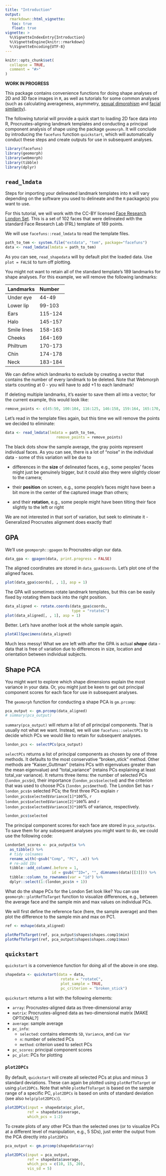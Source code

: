 ```yaml
---
title: "Introduction"
output:
  rmarkdown::html_vignette:
   toc: true
   float: true
vignette: >
  %\VignetteIndexEntry{Introduction}
  %\VignetteEngine{knitr::rmarkdown}
  %\VignetteEncoding{UTF-8}
---
```


```r
knitr::opts_chunk$set(
  collapse = TRUE,
  comment = "#>"
)
```

**WORK IN PROGRESS**

This package contains convenience functions for doing shape analyses of 2D and 3D face images in `R`, as well as tutorials for some common analyses (such as calculating averageness, asymmetry, [sexual dimorphism](./calcSD.html) and [facial similarity](./calcED.html)).

The following tutorial will provide a quick start to loading 2D face data into R, Procrustes-aligning landmark templates and conducting a principal component analysis of shape using the package `geomorph`. It will conclude by introducing the `facefuns` function `quickstart`, which will automatically conduct these steps and create outputs for use in subsequent analyses.

```r
library(facefuns)
library(geomorph)
library(webmorph)
library(tibble)
library(dplyr)
```

## `read_lmdata`

Steps for importing your delineated landmark templates into `R` will vary depending on the software you used to delineate and the `R` package(s) you want to use.

For this tutorial, we will work with the CC-BY licensed [Face Research London Set](https://figshare.com/articles/Face_Research_Lab_London_Set/5047666). This is a set of 102 faces that were delineated with the standard Face Research Lab (FRL) template of 189 points.

We will use `facefuns::read_lmdata` to read the template files.

```r
path_to_tem <- system.file("extdata", "tem", package="facefuns")
data <- read_lmdata(lmdata = path_to_tem)
```

As you can see, `read_shapedata` will by default plot the loaded data. Use `plot = FALSE` to turn off plotting.

You might not want to retain all of the standard template's 189 landmarks for shape analyses. For this example, we will remove the following landmarks:

| Landmarks | Number | 
|:----------|:----------|
| Under eye | 44-49  |
| Lower lip | 99-103 |
| Ears      | 115-124 |
| Halo      | 145-157|
| Smile lines| 158-163|
| Cheeks    | 164-169|
| Philtrum  | 170-173|
| Chin      | 174-178|
| Neck      | 183-184|

We can define which landmarks to exclude by creating a vector that contains the number of every landmark to be deleted. Note that Webmorph starts counting at 0 - you will have to add +1 to each landmark!

If deleting multiple landmarks, it's easier to save them all into a vector; for the current example, this would look like:

```r
remove_points <- c(45:50, 100:104, 116:125, 146:158, 159:164, 165:170, 171:174, 175:179, 184:185)
```

Let's read in the template files again, but this time we will remove the points we decided to eliminate:
```r
data <- read_lmdata(lmdata = path_to_tem,
                       remove_points = remove_points)
```

The black dots show the sample average, the gray points represent individual faces. As you can see, there is a lot of "noise" in the individual data - some of this variation will be due to

* differences in the **size** of delineated faces, e.g., some peoples' faces might just be genuinely bigger, but it could also they were slightly closer to the camera;

* their **position** on screen, e.g., some people's faces might have been a bit more in the center of the captured image than others;

* and their **rotation**, e.g., some people might have been tilting their face slightly to the left or right

We are not interested in that sort of variation, but seek to eliminate it - Generalized Procrustes alignment does exactly that!

## GPA

We'll use `geomporph::gpagen` to Procrustes-align our data.

```r
data_gpa <- gpagen(data, print.progress = FALSE)
```

The aligned coordinates are stored in `data_gpa$coords`. Let's plot one of the aligned faces.

```r
plot(data_gpa$coords[, , 1], asp = 1)
```

The GPA will sometimes rotate landmark templates, but this can be easily fixed by rotating them back into the right position.

```r
data_aligned <- rotate.coords(data_gpa$coords,
                              type = "rotateC")
plot(data_aligned[, , 1], asp = 1)
```

Better. Let's have another look at the whole sample again.

```r
plotAllSpecimens(data_aligned)
```

Much less messy! What we are left with after the GPA is actual __*shape*__ data - data that is free of variation due to differences in size, location and orientation between individual subjects. 


## Shape PCA

You might want to explore which shape dimensions explain the most variance in your data. Or, you might just be keen to get out principal component scores for each face for use in subsequent analyses.

The `geomorph` function for conducting a shape PCA is `gm.prcomp`:

```r
pca_output <- gm.prcomp(data_aligned)
# summary(pca_output)
```

`summary(pca_output)` will return a list of _all_ principal components. That is usually not what we want. Instead, we will use `facefuns::selectPCs` to decide which PCs we would like to retain for subsequent analyses.

```r
london_pcs <- selectPCs(pca_output)
```

`selectPCs` returns a list of principal components as chosen by one of three methods. It defaults to the most conservative "broken_stick" method. Other methods are "Kaiser_Guttman" (retains PCs with eigenvalues greater than the mean eigenvalue) and "total_variance" (retains PCs explaining at least total_var variance). It returns three items: the number of selected PCs (`london_pcs$n`), their importance (`london_pcs$selected`) and the criterion that was used to choose PCs (`london_pcs$method`). The London Set has `r london_pcs$n` selected PCs; the first three PCs explain `r london_pcs$selected$Variance[1]*100`%, `r london_pcs$selected$Variance[2]*100`% and `r london_pcs$selected$Variance[3]*100`% of variance, respectively.

```r
london_pcs$selected
```

The principal component scores for each face are stored in `pca_output$x`. To save them for any subsequent analyses you might want to do, we could use the following code:

```r
LondonSet_scores <- pca_output$x %>%
  as_tibble() %>%
  # tidy colnames
  rename_with(~gsub("Comp", "PC", .x)) %>%
  # re-add IDs
  tibble::add_column(.before = 1,
                     id = gsub("^ID=", "", dimnames(data)[[3]])) %>%
  tibble::column_to_rownames(var = "id") %>%
  dplyr::select(1:(london_pcs$n + 1))
```

What do the shape PCs for the London Set look like? You can use `geomorph::plotRefToTarget` function to visualize differences, e.g., between the average face and the sample min and max values on individual PCs.

We will first define the reference face (here, the sample average) and then plot the difference to the sample min and max on PC1. 

```r
ref <- mshape(data_aligned)

plotRefToTarget(ref, pca_output$shapes$shapes.comp1$min)
plotRefToTarget(ref, pca_output$shapes$shapes.comp1$max)
```

## `quickstart`

`quickstart` is a convenience function for doing all of the above in one step.

```r
shapedata <- quickstart(data = data,
                         rotate = "rotateC",
                         plot_sample = TRUE,
                         pc_criterion = "broken_stick")
```

`quickstart` returns a list with the following elements:

* `array`: Procrustes-aligned data as three-dimensional array     
* `matrix`: Procrustes-aligned data as two-dimensional matrix [MAKE OPTIONAL?]     
* `average`: sample average   
* `pc_info`:
    + `selected`: contains elements `SD`, `Variance`, and `Cum Var`
    +  `n`: number of selected PCs
    +  `method`: criterion used to select PCs    
* `pc_scores`: principal component scores   
* `pc_plot`: PCs for plotting

### `plot2DPCs`

By default, `quickstart` will create all selected PCs at plus and minus 3 standard deviations. These can again be plotted using `plotRefToTarget` or using `plot2DPCs`. Note that while `plotRefToTarget` is based on the sample range of a specific PC, `plot2DPCs` is based on units of standard deviation (see also `help(plot2DPCs)`).

```r
plot2DPCs(input = shapedata$pc_plot,
          ref = shapedata$average,
          which_pcs = 1:2)
```

To create plots of any other PCs than the selected ones (or to visualize PCs at a different level of manipulation, e.g., 5 SDs), just enter the output from the PCA directly into `plot2DPCs`

```r
pca_output <- gm.prcomp(shapedata$array)

plot2DPCs(input = pca_output,
          ref = shapedata$average,
          which_pcs = c(10, 15, 20),
          vis_sd = 5)
```

